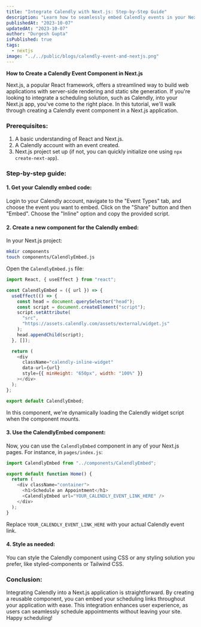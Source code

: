 ```yaml
---
title: "Integrate Calendly with Next.js: Step-by-Step Guide"
description: "Learn how to seamlessly embed Calendly events in your Next.js application. Enhance user experience with our easy-to-follow guide on creating a scheduling component."
publishedAt: "2023-10-07"
updatedAt: "2023-10-07"
author: "Durgesh Gupta"
isPublished: true
tags:
  - nextjs
image: "../../public/blogs/calendly-event-and-nextjs.png"
---
```


**How to Create a Calendly Event Component in Next.js**

Next.js, a popular React framework, offers a streamlined way to build web applications with server-side rendering and static site generation. If you're looking to integrate a scheduling solution, such as Calendly, into your Next.js app, you've come to the right place. In this tutorial, we'll walk through creating a Calendly event component in a Next.js application.

### Prerequisites:

1. A basic understanding of React and Next.js.
2. A Calendly account with an event created.
3. Next.js project set up (if not, you can quickly initialize one using `npx create-next-app`).

### Step-by-step guide:

#### 1. Get your Calendly embed code:

Login to your Calendly account, navigate to the "Event Types" tab, and choose the event you want to embed. Click on the "Share" button and then "Embed". Choose the "Inline" option and copy the provided script.

#### 2. Create a new component for the Calendly embed:

In your Next.js project:

```bash
mkdir components
touch components/CalendlyEmbed.js
```

Open the `CalendlyEmbed.js` file:

```javascript
import React, { useEffect } from "react";

const CalendlyEmbed = ({ url }) => {
  useEffect(() => {
    const head = document.querySelector("head");
    const script = document.createElement("script");
    script.setAttribute(
      "src",
      "https://assets.calendly.com/assets/external/widget.js"
    );
    head.appendChild(script);
  }, []);

  return (
    <div
      className="calendly-inline-widget"
      data-url={url}
      style={{ minHeight: "650px", width: "100%" }}
    ></div>
  );
};

export default CalendlyEmbed;
```

In this component, we're dynamically loading the Calendly widget script when the component mounts.

#### 3. Use the CalendlyEmbed component:

Now, you can use the `CalendlyEmbed` component in any of your Next.js pages. For instance, in `pages/index.js`:

```javascript
import CalendlyEmbed from "../components/CalendlyEmbed";

export default function Home() {
  return (
    <div className="container">
      <h1>Schedule an Appointment</h1>
      <CalendlyEmbed url="YOUR_CALENDLY_EVENT_LINK_HERE" />
    </div>
  );
}
```

Replace `YOUR_CALENDLY_EVENT_LINK_HERE` with your actual Calendly event link.

#### 4. Style as needed:

You can style the Calendly component using CSS or any styling solution you prefer, like styled-components or Tailwind CSS.

### Conclusion:

Integrating Calendly into a Next.js application is straightforward. By creating a reusable component, you can embed your scheduling links throughout your application with ease. This integration enhances user experience, as users can seamlessly schedule appointments without leaving your site. Happy scheduling!
